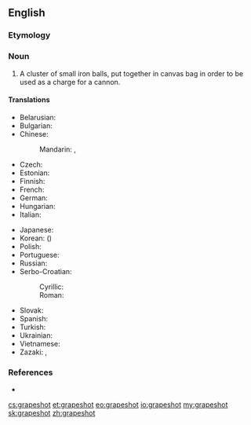 ==English==
{{wikipedia}}

===Etymology===
{{compound|grape|shot|lang=en}}

===Noun===
{{en-noun|-|grapeshot|grapeshots}}

# {{label|en|historical}} A cluster of small iron balls, put together in canvas bag in order to be used as a charge for a cannon. 

====Translations====
{{trans-top|type of shot}}
* Belarusian: {{t|be|карце́ч|f|sc=Cyrl}}
* Bulgarian: {{t+|bg|карте́ч|m}}
* Chinese:
*: Mandarin: {{t+|cmn|葡萄彈|sc=Hani}}, {{t+|cmn|葡萄弹|tr=pútáodàn|sc=Hani}}
* Czech: {{t|cs|kartáč|m}}
* Estonian: {{t|et|kartetš}}
* Finnish: {{t+|fi|kartessi}}
* French: {{t+|fr|mitraille|f}}
* German: {{t+|de|Kartätsche|f}}
* Hungarian: {{t+|hu|kartács}}
* Italian: {{t+|it|mitraglia|f}}
{{trans-mid}}
* Japanese: {{t|ja|葡萄弾|tr=ぶどうだん, budōdan|sc=Jpan}}
* Korean: {{t|ko|포도탄|sc=Kore}} ({{t|ko|葡萄彈|sc=Hani}})
* Polish: {{t+|pl|kartacz|m}}
* Portuguese: {{t+|pt|metralha|f}}
* Russian: {{t+|ru|карте́чь|f}}
* Serbo-Croatian:
*: Cyrillic: {{t|sh|картеч|m}}
*: Roman: {{t+|sh|karteč|m}}
* Slovak: {{t|sk|kartáč|m}}
* Spanish: {{t|es|metralla|f}}
* Turkish: {{t+|tr|misket}}
* Ukrainian: {{t|uk|карте́ч|f|sc=Cyrl}}
* Vietnamese: {{t+|vi|đạn}} {{t+|vi|chùm}}
* Zazaki: {{t|zza|tahnebi}}, {{t|zza|kerawanki}}
{{trans-bottom}}

===References===
* {{R:Webster 1913}}

[[cs:grapeshot]]
[[et:grapeshot]]
[[eo:grapeshot]]
[[io:grapeshot]]
[[my:grapeshot]]
[[sk:grapeshot]]
[[zh:grapeshot]]
